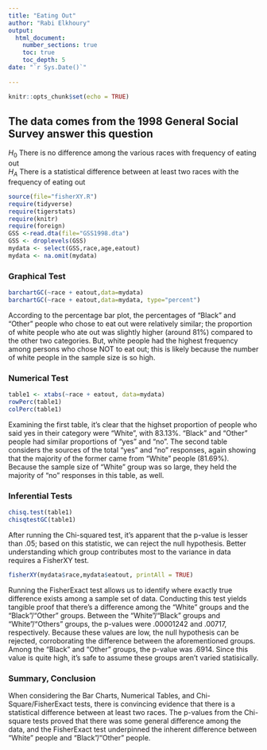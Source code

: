 ```yaml
---
title: "Eating Out"
author: "Rabi Elkhoury"
output: 
  html_document:
    number_sections: true
    toc: true
    toc_depth: 5
date: "`r Sys.Date()`"    
    
---
```


```r
knitr::opts_chunk$set(echo = TRUE)
```

## The data comes from the 1998 General Social Survey answer this question

$H_0$ There is no difference among the various races with frequency of eating out  
$H_A$ There is a statistical difference between at least two races with the frequency of eating out  


```r
source(file="fisherXY.R")
require(tidyverse)
require(tigerstats)
require(knitr)
require(foreign)
GSS <-read.dta(file="GSS1998.dta")
GSS <- droplevels(GSS)
mydata <- select(GSS,race,age,eatout)
mydata <- na.omit(mydata)
```
### Graphical Test
```r
barchartGC(~race + eatout,data=mydata)
barchartGC(~race + eatout,data=mydata, type="percent")

```

According to the percentage bar plot, the percentages of "Black" and "Other" people who chose to eat out were relatively similar; the proportion of white people who ate out was slightly higher (around 81%) compared to the other two categories.  But, white people had the highest frequency among persons who chose NOT to eat out; this is likely because the number of white people in the sample size is so high.  

### Numerical Test
```r
table1 <- xtabs(~race + eatout, data=mydata)
rowPerc(table1)
colPerc(table1)
```
 
Examining the first table, it's clear that the highset proportion of people who said yes in their category were "White", with 83.13%.  "Black" and "Other" people had similar proportions of "yes" and "no".  The second table considers the sources of the total "yes" and "no" responses, again showing that the majority of the former came from "White" people (81.69%).  Because the sample size of "White" group was so large, they held the majority of "no" responses in this table, as well.  


### Inferential Tests
```r
chisq.test(table1)
chisqtestGC(table1)
```

After running the Chi-squared test, it's apparent that the p-value is lesser than .05; based on this statistic, we can reject the null hypothesis.  Better understanding which group contributes most to the variance in data requires a FisherXY test.

```r
fisherXY(mydata$race,mydata$eatout, printAll = TRUE)
```

Running the FisherExact test allows us to identify where exactly true difference exists among a sample set of data.  Conducting this test yields tangible proof that there's a difference among the "White" groups and the "Black"/"Other" groups.  Between the "White"/"Black" groups and "White"/"Others" groups, the p-values were .00001242 and .00717, respectively.  Because these values are low, the null hypothesis can be rejected, corroborating the difference between the aforementioned groups.  Among the "Black" and "Other" groups, the p-value was .6914.  Since this value is quite high, it's safe to assume these groups aren't varied statisically.  

### Summary, Conclusion
When considering the Bar Charts, Numerical Tables, and Chi-Square/FisherExact tests, there is convincing evidence that there is a statistical difference between at least two races.  The p-values from the Chi-square tests proved that there was some general difference among the data, and the FisherExact test underpinned the inherent difference between "White" people and "Black"/"Other" people.




